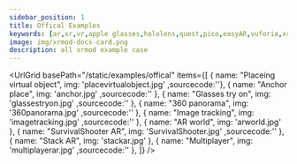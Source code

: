 ```yaml
---
sidebar_position: 1
title: Offical Examples
keywords: [ar,xr,vr,apple glasses,hololens,quest,pico,easyAR,vuforia,xrmod,mod,doc,metaverse,facebook,meta,unity]
image: img/xrmod-docs-card.png
description: all xrmod example case
---
```





<UrlGrid
  basePath="/static/examples/offical"
  items={[
    { name: "Placeing virtual object", img: 'placevirtualobject.jpg' ,sourcecode:''},
    { name: "Anchor place", img: 'anchor.jpg' ,sourcecode:'' },
    { name: "Glasses try on", img: 'glassestryon.jpg' ,sourcecode:'' },
    { name: "360 panorama", img: '360panorama.jpg' ,sourcecode:'' },
    { name: "Image tracking", img: 'imagetracking.jpg' ,sourcecode:'' },
    { name: "AR world", img: 'arworld.jpg' },
    { name: "SurvivalShooter AR", img: 'SurvivalShooter.jpg' ,sourcecode:'' },
    { name: "Stack AR", img: 'stackar.jpg' },
    { name: "Multiplayer", img: 'multiplayerar.jpg' ,sourcecode:'' },
  ]}
/>